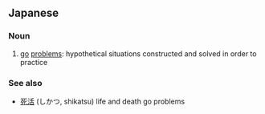 ==Japanese==
{{ja-kanjitab|詰|碁}}

===Noun===
{{ja-noun|つめご}}

# {{lb|ja|game of go|sort=つめご}} [[go]] [[problem]]s: hypothetical situations constructed and solved in order to practice

===See also===
* [[死活]] (しかつ, shikatsu) life and death go problems